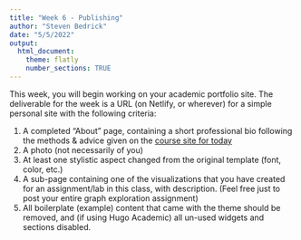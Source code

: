 ```yaml
---
title: "Week 6 - Publishing"
author: "Steven Bedrick"
date: "5/5/2022"
output:
  html_document:
    theme: flatly
    number_sections: TRUE
---
```


This week, you will begin working on your academic portfolio site. The deliverable for the week is a URL (on Netlify, or wherever) for a simple personal site with the following criteria:

1. A completed "About" page, containing a short professional bio following the methods & advice given on the [course site for today](https://dmice.ohsu.edu/bedricks/courses/bmi525/syllabus/6-sixth.html)
2. A photo (not necessarily of you)
3. At least one stylistic aspect changed from the original template (font, color, etc.)
4. A sub-page containing one of the visualizations that you have created for an assignment/lab in this class, with description. (Feel free just to post your entire graph exploration assignment)
4. All boilerplate (example) content that came with the theme should be removed, and (if using Hugo Academic) all un-used widgets and sections disabled. 

